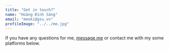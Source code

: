 ```yaml
---
title: "Get in touch?"
name: "Hoàng Đình Sáng"
email: "meoki@gsu.vn"
profileImage: "../../me.jpg"
---
```



If you have any questions for me, <a href="https://www.facebook.com/slytherinnn" target="_blank" rel="nofollow noopener noreferrer" aria-label="External Link"><Underlining>message me</Underlining></a> or contact me with my some platforms below.
